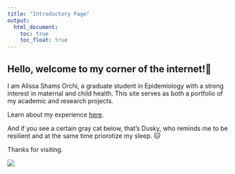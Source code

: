 ```yaml
---
title: "Introductory Page"
output: 
  html_document:
    toc: true
    toc_float: true
---
```


## Hello, welcome to my corner of the internet!🌸

I am Alissa Shams Orchi, a graduate student in Epidemiology with a strong interest in maternal and child health. This site serves as both a portfolio of my academic and research projects.


Learn about my experience [here](resume.html).


And if you see a certain gray cat below, that’s Dusky, who reminds me to be resilient and at the same time priorotize my sleep. 🐱

Thanks for visiting.

![](images/duskyshams.jpg)
